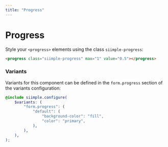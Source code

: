 ```yaml
---
title: "Progress"
---
```


# Progress

Style your `<progress>` elements using the class `siimple-progress`:

```html live=true
<progress class="siimple-progress" max="1" value="0.5"></progress>
```

### Variants

Variants for this component can be defined in the `form.progress` section of the variants configuration:

```scss
@include siimple.configure(
    $variants: (
        "form.progress": (
            "default": (
                "background-color": "fill",
                "color": "primary",
            ),
        ),
    ),
);
```
